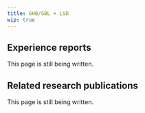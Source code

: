 ---
title: GHB/GBL + LSD
wip: true
---

## Experience reports

This page is still being written.

## Related research publications

This page is still being written.

